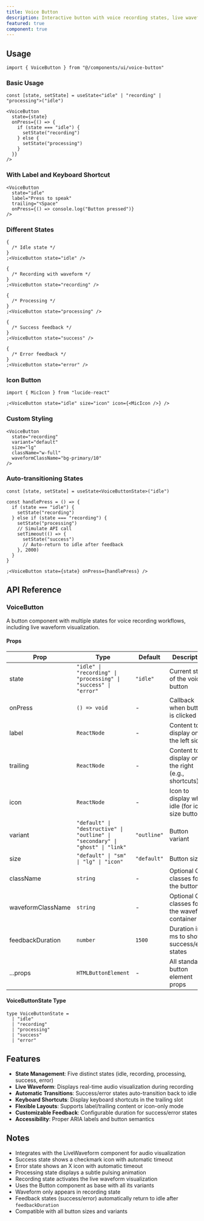 ```yaml
---
title: Voice Button
description: Interactive button with voice recording states, live waveform visualization, and automatic feedback transitions.
featured: true
component: true
---
```


<ComponentPreview
  name="voice-button-demo"
  description="A beautiful button for voice and audio interactions"
/>

<Installation name="voice-button" />

## Usage

```tsx showLineNumbers
import { VoiceButton } from "@/components/ui/voice-button"
```

### Basic Usage

```tsx showLineNumbers
const [state, setState] = useState<"idle" | "recording" | "processing">("idle")

<VoiceButton
  state={state}
  onPress={() => {
    if (state === "idle") {
      setState("recording")
    } else {
      setState("processing")
    }
  }}
/>
```

### With Label and Keyboard Shortcut

```tsx showLineNumbers
<VoiceButton
  state="idle"
  label="Press to speak"
  trailing="⌥Space"
  onPress={() => console.log("Button pressed")}
/>
```

### Different States

```tsx showLineNumbers
{
  /* Idle state */
}
;<VoiceButton state="idle" />

{
  /* Recording with waveform */
}
;<VoiceButton state="recording" />

{
  /* Processing */
}
;<VoiceButton state="processing" />

{
  /* Success feedback */
}
;<VoiceButton state="success" />

{
  /* Error feedback */
}
;<VoiceButton state="error" />
```

### Icon Button

```tsx showLineNumbers
import { MicIcon } from "lucide-react"

;<VoiceButton state="idle" size="icon" icon={<MicIcon />} />
```

### Custom Styling

```tsx showLineNumbers
<VoiceButton
  state="recording"
  variant="default"
  size="lg"
  className="w-full"
  waveformClassName="bg-primary/10"
/>
```

### Auto-transitioning States

```tsx showLineNumbers
const [state, setState] = useState<VoiceButtonState>("idle")

const handlePress = () => {
  if (state === "idle") {
    setState("recording")
  } else if (state === "recording") {
    setState("processing")
    // Simulate API call
    setTimeout(() => {
      setState("success")
      // Auto-return to idle after feedback
    }, 2000)
  }
}

;<VoiceButton state={state} onPress={handlePress} />
```

## API Reference

### VoiceButton

A button component with multiple states for voice recording workflows, including live waveform visualization.

#### Props

| Prop              | Type                                                                          | Default     | Description                                       |
| ----------------- | ----------------------------------------------------------------------------- | ----------- | ------------------------------------------------- |
| state             | `"idle" \| "recording" \| "processing" \| "success" \| "error"`               | `"idle"`    | Current state of the voice button                 |
| onPress           | `() => void`                                                                  | -           | Callback when button is clicked                   |
| label             | `ReactNode`                                                                   | -           | Content to display on the left side               |
| trailing          | `ReactNode`                                                                   | -           | Content to display on the right (e.g., shortcuts) |
| icon              | `ReactNode`                                                                   | -           | Icon to display when idle (for icon size buttons) |
| variant           | `"default" \| "destructive" \| "outline" \| "secondary" \| "ghost" \| "link"` | `"outline"` | Button variant                                    |
| size              | `"default" \| "sm" \| "lg" \| "icon"`                                         | `"default"` | Button size                                       |
| className         | `string`                                                                      | -           | Optional CSS classes for the button               |
| waveformClassName | `string`                                                                      | -           | Optional CSS classes for the waveform container   |
| feedbackDuration  | `number`                                                                      | `1500`      | Duration in ms to show success/error states       |
| ...props          | `HTMLButtonElement`                                                           | -           | All standard button element props                 |

#### VoiceButtonState Type

```tsx
type VoiceButtonState =
  | "idle"
  | "recording"
  | "processing"
  | "success"
  | "error"
```

## Features

- **State Management**: Five distinct states (idle, recording, processing, success, error)
- **Live Waveform**: Displays real-time audio visualization during recording
- **Automatic Transitions**: Success/error states auto-transition back to idle
- **Keyboard Shortcuts**: Display keyboard shortcuts in the trailing slot
- **Flexible Layouts**: Supports label/trailing content or icon-only mode
- **Customizable Feedback**: Configurable duration for success/error states
- **Accessibility**: Proper ARIA labels and button semantics

## Notes

- Integrates with the LiveWaveform component for audio visualization
- Success state shows a checkmark icon with automatic timeout
- Error state shows an X icon with automatic timeout
- Processing state displays a subtle pulsing animation
- Recording state activates the live waveform visualization
- Uses the Button component as base with all its variants
- Waveform only appears in recording state
- Feedback states (success/error) automatically return to idle after `feedbackDuration`
- Compatible with all button sizes and variants
